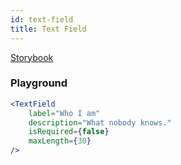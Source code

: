 ```yaml
---
id: text-field
title: Text Field
---
```



[Storybook](https://aurora.ubergrape.com/storybook/?path=/story/forms-textfield--base)

<TextField label="Who I am" description="What nobody knows." />

### Playground

```jsx live
<TextField
    label="Who I am"
    description="What nobody knows."
    isRequired={false}
    maxLength={30}
/>
```
